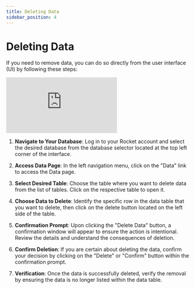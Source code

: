 ```yaml
---
title: Deleting Data
sidebar_position: 4
---
```


# Deleting Data

If you need to remove data, you can do so directly from the user interface (UI) by following these steps:

<div class="videowrapper">
  <iframe
    src="https://www.youtube.com/embed/eJKFv-jdBc4?rel=0"
    title="YouTube video 
      player"
    frameborder="0"
    allow="accelerometer; autoplay; clipboard-write; 
      encrypted-media; gyroscope; picture-in-picture"
    allowfullscreen
  ></iframe>
</div>

1. **Navigate to Your Database**: Log in to your Rocket account and select the desired database from the database selector located at the top left corner of the interface.

2. **Access Data Page**: In the left navigation menu, click on the "Data" link to access the Data page.

3. **Select Desired Table**: Choose the table where you want to delete data from the list of tables. Click on the respective table to open it.

4. **Choose Data to Delete**: Identify the specific row in the data table that you want to delete, then click on the delete button located on the left side of the table.

5. **Confirmation Prompt**: Upon clicking the "Delete Data" button, a confirmation window will appear to ensure the action is intentional. Review the details and understand the consequences of deletion.

6. **Confirm Deletion**: If you are certain about deleting the data, confirm your decision by clicking on the "Delete" or "Confirm" button within the confirmation prompt.

7. **Verification**: Once the data is successfully deleted, verify the removal by ensuring the data is no longer listed within the data table.
